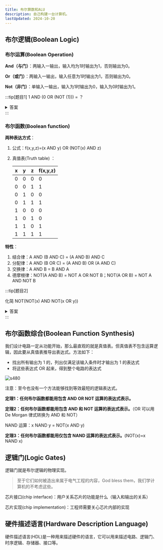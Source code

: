 ```yaml
---
title: 布尔算数和ALU
description: 自己构建一台计算机。
lastUpdated: 2024-10-20
---
```



## 布尔逻辑(Boolean Logic)

### 布尔运算(Boolean Operation)

**And（与门）**：两输入一输出，输入均为1时输出为1，否则输出为0。

**Or（或门）**：两输入一输出，输入任意为1时输出为1，否则输出为0。

**Not（非门）**：单输入一输出，输入为1时输出为0，输入为0时输出为1。

:::tip[题目1]
1 AND (0 OR (NOT (1))) = ？
<details>
<summary>答案</summary>
```
0
```
</details>
:::

### 布尔函数(Boolean function)

**两种表达方式**：

1. 公式：f(x,y,z)=(x AND y) OR (NOT(x) AND z)

2. 真值表(Truth table) ：

    | x | y | z | f(x,y,z) |
    | - | - | - | - |
    | 0 | 0 | 0 | 0 |
    | 0 | 0 | 1 | 1 |
    | 0 | 1 | 0 | 0 |
    | 0 | 1 | 1 | 1 |
    | 1 | 0 | 0 | 0 |
    | 1 | 0 | 1 | 0 |
    | 1 | 1 | 0 | 1 |
    | 1 | 1 | 1 | 1 |

**特性**：
1. 结合律：A AND (B AND C) = (A AND B) AND C
2. 分配律：A AND (B OR C) = (A AND B) OR (A AND C)
3. 交换律：A AND B = B AND A
4. 德摩根律：NOT(A AND B) = NOT A OR NOT B；NOT(A OR B) = NOT A AND NOT B

:::tip[题目2]

化简 NOT(NOT(x) AND NOT(x OR y))

<details>
<summary>答案</summary>
```
= NOT(NOT(x) AND NOT(x) AND NOT(y)) = NOT(NOT(x) AND NOT(y))
= NOT(NOT(x)) OR NOT(NOT(y)) = x OR y
```
</details>
:::

## 布尔函数综合(Boolean Function Synthesis)

我们设计电路一定从功能开始，那么最直观的就是真值表。但真值表不包含运算逻辑，因此要从真值表推导出表达式。方法如下：

- 找出所有输出为 1 的，列出仅满足该输入条件时才输出为 1 的表达式
- 将这些表达式 OR 起来，得到整个电路的表达式

![s480](../../../assets/images/n2t_11.png)

注意：至今也没有一个方法能够找到等效最短的逻辑表达式。

**定理1：任何布尔函数都能用包含 AND OR NOT 运算的表达式表示。**

**定理2：任何布尔函数都能用包含 AND 和 NOT 运算的表达式表示。**（OR 可以用 De Morgan 律式转换为 AND 和 NOT）

NAND 运算：x NAND y = NOT(x AND y)

**定理3：任何布尔函数都能用仅包含 NAND 运算的表达式表示。**(NOT(x)=x NAND x)

## 逻辑门(Logic Gates)

逻辑门就是布尔逻辑的物理实现。

> 至于它们如何被造出来属于电气工程的内容，God bless them，我们学计算机的不考虑这些。

芯片接口(chip interface)：用户关系芯片的功能是什么（输入和输出的关系）

芯片实现(chip implementation)：工程师需要关心芯片内部的实现

## 硬件描述语言(Hardware Description Language)

硬件描述语言(HDL)是一种用来描述硬件的语言，它可以用来描述电路、逻辑门、时序逻辑、存储器、接口等。

<LinkCard title="返回" description="什么是CPU" href="./1-1" />
